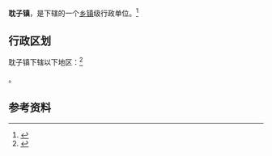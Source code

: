 {{中国乡级行政区|14/08/21/108/000}}

'''耽子镇'''，是{{PRC admin/fullname|14/08/21/108/000|3}}下辖的一个[[乡镇|乡镇]]级行政单位。<ref>{{PRC admin/ref sgc|{{PRC admin/parent|14/08/21/108/000}}}}</ref>

== 行政区划 ==

耽子镇下辖以下地区：<ref>{{PRC admin/ref sgc|14/08/21/108/000}}</ref>

{{PRC admin/children|14/08/21/108/000}}。

== 参考资料 ==

{{reflist}}

{{行政区划小作品}}
{{PRC admin/navcat|14/08/21/108/000}}